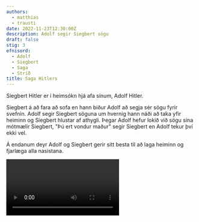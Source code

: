 ```yaml
---
authors:
  - matthias
  - trausti
date: 2022-11-23T12:30:00Z
description: Adolf segir Siegbert sögu
draft: false
stig: 3
efnisord:
  - Adolf
  - Siegbert
  - Saga
  - Stríð
title: Saga Hitlers
---
```


Siegbert Hitler er í heimsókn hjá afa sínum, Adolf Hitler.

Siegbert á að fara að sofa en hann biður Adolf að segja sér sögu fyrir svefnin.
Adolf segir Siegbert söguna um hvernig hann náði að taka yfir heiminn
og Siegbert hlustar af athygli.
Þegar Adolf hefur lokið við sögu sína mótmælir Siegbert,
"Þú ert vondur maður" segir Siegbert
en Adolf tekur því ekki vel.

Á endanum deyr Adolf
og Siegbert gerir sitt besta
til að laga heiminn
og fjarlæga alla nasistana.

<Video id="1C31jvRMlUjNxgZG5Iv0E282wn_rlCMp7" drive />
